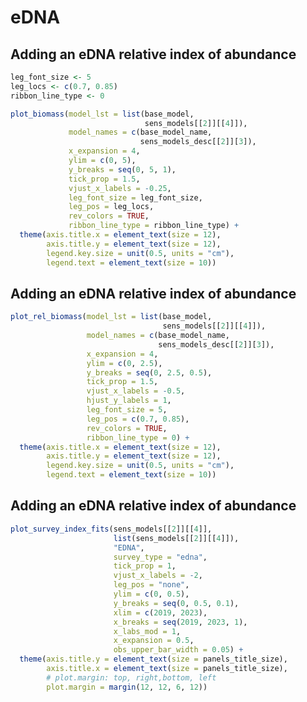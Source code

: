 # eDNA

## Adding an eDNA relative index of abundance

```r

leg_font_size <- 5
leg_locs <- c(0.7, 0.85)
ribbon_line_type <- 0

plot_biomass(model_lst = list(base_model,
                              sens_models[[2]][[4]]),
             model_names = c(base_model_name,
                             sens_models_desc[[2]][3]),
             x_expansion = 4,
             ylim = c(0, 5),
             y_breaks = seq(0, 5, 1),
             tick_prop = 1.5,
             vjust_x_labels = -0.25,
             leg_font_size = leg_font_size,
             leg_pos = leg_locs,
             rev_colors = TRUE,
             ribbon_line_type = ribbon_line_type) +
  theme(axis.title.x = element_text(size = 12),
        axis.title.y = element_text(size = 12),
        legend.key.size = unit(0.5, units = "cm"),
        legend.text = element_text(size = 10))
```


## Adding an eDNA relative index of abundance

```r
plot_rel_biomass(model_lst = list(base_model,
                                  sens_models[[2]][[4]]),
                 model_names = c(base_model_name,
                                 sens_models_desc[[2]][3]),
                 x_expansion = 4,
                 ylim = c(0, 2.5),
                 y_breaks = seq(0, 2.5, 0.5),
                 tick_prop = 1.5,
                 vjust_x_labels = -0.5,
                 hjust_y_labels = 1,
                 leg_font_size = 5,
                 leg_pos = c(0.7, 0.85),
                 rev_colors = TRUE,
                 ribbon_line_type = 0) +
  theme(axis.title.x = element_text(size = 12),
        axis.title.y = element_text(size = 12),
        legend.key.size = unit(0.5, units = "cm"),
        legend.text = element_text(size = 10))
```


## Adding an eDNA relative index of abundance

```r

plot_survey_index_fits(sens_models[[2]][[4]],
                       list(sens_models[[2]][[4]]),
                       "EDNA",
                       survey_type = "edna",
                       tick_prop = 1,
                       vjust_x_labels = -2,
                       leg_pos = "none",
                       ylim = c(0, 0.5),
                       y_breaks = seq(0, 0.5, 0.1),
                       xlim = c(2019, 2023),
                       x_breaks = seq(2019, 2023, 1),
                       x_labs_mod = 1,
                       x_expansion = 0.5,
                       obs_upper_bar_width = 0.05) +
  theme(axis.title.y = element_text(size = panels_title_size),
        axis.title.x = element_text(size = panels_title_size),
        # plot.margin: top, right,bottom, left
        plot.margin = margin(12, 12, 6, 12))
```

